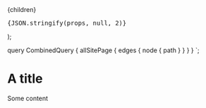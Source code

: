 
  <div className="my custom layout">
    <div>{children}</div>
    <pre>{JSON.stringify(props, null, 2)}</pre>
  </div>
);

  query CombinedQuery {
    allSitePage {
      edges {
        node {
          path
        }
      }
    }
  }
`;

# A title

Some content
